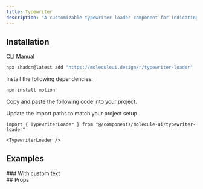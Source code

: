 ```yaml
---
title: Typewriter
description: "A customizable typewriter loader component for indicating loading states in your application. Features smooth typing animations and customizable text content."
---
```


<ComponentPreview name="typewriter-loader-demo" />

## Installation

<Tabs defaultValue="cli">

<TabsList>
  <TabsTrigger value="cli">CLI</TabsTrigger>
  <TabsTrigger value="manual">Manual</TabsTrigger>
</TabsList>
<TabsContent value="cli">

```bash
npx shadcn@latest add "https://moleculeui.design/r/typewriter-loader"
```

</TabsContent>

<TabsContent value='manual'>

<Steps>

<Step>Install the following dependencies:</Step>

```bash
npm install motion
```

<Step>Copy and paste the following code into your project.</Step>

<ComponentSource
  title="components/molecule-ui/typewriter-loader.tsx"
  name="typewriter-loader"
/>

<Step>Update the import paths to match your project setup.</Step>

</Steps>

</TabsContent>

</Tabs>

<Usage>

```tsx
import { TypewriterLoader } from "@/components/molecule-ui/typewriter-loader"
```

```tsx
<TypewriterLoader />
```

</Usage>

## Examples

<div>
### With custom text

<ComponentPreview name="typewriter-loader-with-custom-text-demo" />

</div>

<div>
## Props

<AutoTypeTable
  path="registry/molecule-ui/typewriter-loader.tsx"
  name="TypewriterLoaderProps"
/>

</div>
